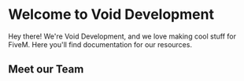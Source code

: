 
# Welcome to Void Development
 
Hey there! We're Void Development, and we love making cool stuff for FiveM. Here you'll find documentation for our resources.

## Meet our Team

<div className={styles.members}>
    <MemberProfile name="darkets" image="https://avatars.githubusercontent.com/u/86129179?v=4" />
    <MemberProfile name="choxen" image="https://avatars.githubusercontent.com/u/60402744?v=4" />
</div>

